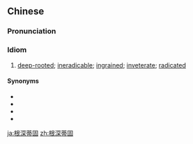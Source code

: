 ==Chinese==
{{zh-forms}}

===Pronunciation===
{{zh-pron
|m=gēnshēndìgù
|c=gan1 sam1 dai3 gu3
|ma=Zh-genshendìgù.ogg
|cat=id
}}

===Idiom===
{{zh-idiom}}

# [[deep-rooted]]; [[ineradicable]]; [[ingrained]]; [[inveterate]]; [[radicated]]

====Synonyms====
* {{zh-l|根深柢固}}
* {{zh-l|深根固本}}
* {{zh-l|深根固蒂}}
* {{zh-l|深根固柢}}

{{zh-cat|Advanced}}

[[ja:根深蒂固]]
[[zh:根深蒂固]]